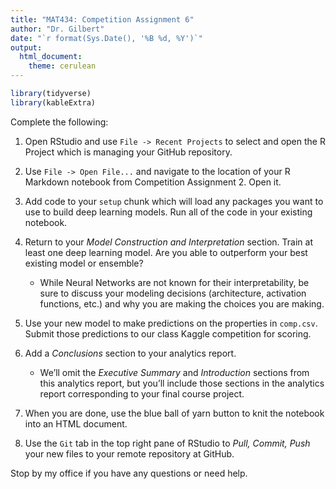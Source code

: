 ```yaml
---
title: "MAT434: Competition Assignment 6"
author: "Dr. Gilbert"
date: "`r format(Sys.Date(), '%B %d, %Y')`"
output:
  html_document:
    theme: cerulean
---
```


```r
library(tidyverse)
library(kableExtra)
```

Complete the following:

1. Open RStudio and use `File -> Recent Projects` to select and open the R Project which is managing your GitHub repository.

2. Use `File -> Open File...` and navigate to the location of your R Markdown notebook from Competition Assignment 2. Open it.

3. Add code to your `setup` chunk which will load any packages you want to use to build deep learning models. Run all of the code in your existing notebook. 

4. Return to your *Model Construction and Interpretation* section. Train at least one deep learning model. Are you able to outperform your best existing model or ensemble?

    + While Neural Networks are not known for their interpretability, be sure to discuss your modeling decisions (architecture, activation functions, etc.) and why you are making the choices you are making.
    
5. Use your new model to make predictions on the properties in `comp.csv`. Submit those predictions to our class Kaggle competition for scoring.

6. Add a *Conclusions* section to your analytics report.

    + We'll omit the *Executive Summary* and *Introduction* sections from this analytics report, but you'll include those sections in the analytics report corresponding to your final course project.

7. When you are done, use the blue ball of yarn button to knit the notebook into an HTML document. 

8. Use the `Git` tab in the top right pane of RStudio to *Pull, Commit, Push* your new files to your remote repository at GitHub.

Stop by my office if you have any questions or need help.